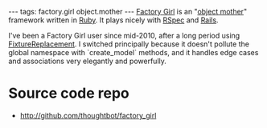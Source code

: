 ---
tags: factory.girl object.mother
---
[[Factory Girl]] is an "[[object mother]]" framework written in [[Ruby]]. It plays nicely with [[RSpec]] and [[Rails]].

I've been a Factory Girl user since mid-2010, after a long period using [[FixtureReplacement]]. I switched principally because it doesn't pollute the global namespace with `create_model` methods, and it handles edge cases and associations very elegantly and powerfully.

= Source code repo =

* http://github.com/thoughtbot/factory_girl
